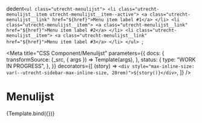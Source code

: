 
  dedent`<ul class="utrecht-menulijst">
        <li class="utrecht-menulijst__item utrecht-menulijst__item--active">
          <a class="utrecht-menulijst__link" href="${href}">Menu item label #1</a>
        </li>
        <li class="utrecht-menulijst__item">
          <a class="utrecht-menulijst__link" href="${href}">Menu item label #2</a>
        </li>
         <li class="utrecht-menulijst__item">
          <a class="utrecht-menulijst__link" href="${href}">Menu item label #3</a>
        </li>
    </ul>
`;

<Meta
  title="CSS Component/Menulijst"
  parameters={{
    docs: {
      transformSource: (_src, { args }) => Template(args),
    },
    status: {
      type: "WORK IN PROGRESS",
    },
  }}
  decorators={[
    (story) => `<div style="max-inline-size: var(--utrecht-sidebar-max-inline-size, 20rem)">${story()}</div>`,
  ]}
/>

# Menulijst

<Canvas>
  <Story name="menulijst">{Template.bind({})}</Story>
</Canvas>

<ArgsTable story="menulijst" />
